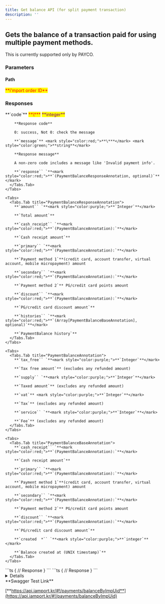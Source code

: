 ```yaml
---
title: Get balance API (for split payment transaction)
description: ''
---
```



## Gets the balance of a transaction paid for using multiple payment methods.

<Swagger method="get" path="/payments/{imp_uid}/balance" baseUrl="https://api.iamport.kr" summary="Gets the balance of a transaction paid for using multiple payment methods.">
  <SwaggerDescription>
    This is currently supported only by PAYCO.
  </SwaggerDescription>

  ### Parameters

  #### Path

  <SwaggerParameter name="imp_uid" type="String" required="true">
    <mark style="color:red;">
      **i'mport order ID**
    </mark>
  </SwaggerParameter>

  ### Responses

  <SwaggerResponse status="200: OK" description="Success">
    <Tabs>
      <Tabs.Tab title="PaymentBalanceResponse">
        **`code`** <mark style="color:red;">**\***</mark> <mark style="color:purple;">**integer**</mark>

        **Response code**

        0: success, Not 0: check the message

        **`message`** <mark style="color:red;">**\***</mark> <mark style="color:green;">**string**</mark>

        **Response message**

        A non-zero code includes a message like 'Invalid payment info'.

        **`response`` `**<mark style="color:red;">**`(PaymentBalanceResponseAnnotation, optional)`**</mark>
      </Tabs.Tab>
    </Tabs>

    <Tabs>
      <Tabs.Tab title="PaymentBalanceResponseAnnotation">
        **`amount`` `**<mark style="color:purple;">**`Integer`**</mark>

        **`Total amount`**

        **`cash_receipt`` `**<mark style="color:red;">**`(PaymentBalanceAnnotation):`**</mark>

        **`Cash receipt amount`**

        **`primary`` `**<mark style="color:red;">**`(PaymentBalanceAnnotation):`**</mark>

        **`Payment method 1`**(credit card, account transfer, virtual account, mobile micropayment) amount

        **`secondary`` `**<mark style="color:red;">**`(PaymentBalanceAnnotation):`**</mark>

        **`Payment method 2`** PG/credit card points amount

        **`discount`` `**<mark style="color:red;">**`(PaymentBalanceAnnotation):`**</mark>

        **`PG/credit card discount amount`**

        **`histories`` `**<mark style="color:red;">**`(Array[PaymentBalanceBaseAnnotation], optional)`**</mark>

        **`PaymentBalance history`**
      </Tabs.Tab>
    </Tabs>

    <Tabs>
      <Tabs.Tab title="PaymentBalanceAnnotation">
        **`tax_free`` `**<mark style="color:purple;">**`Integer`**</mark>

        **`Tax free amount`** (excludes any refunded amount)

        **`supply`` `**<mark style="color:purple;">**`Integer`**</mark>

        **`Taxed amount`** (excludes any refunded amount)

        **`vat`** <mark style="color:purple;">**`Integer`**</mark>

        **`Tax`** (excludes any refunded amount)

        **`service`` `**<mark style="color:purple;">**`Integer`**</mark>

        **`Fee`** (excludes any refunded amount)
      </Tabs.Tab>
    </Tabs>

    <Tabs>
      <Tabs.Tab title="PaymentBalanceBaseAnnotation">
        **`cash_receipt`` `**<mark style="color:red;">**`(PaymentBalanceAnnotation):`**</mark>

        **`Cash receipt amount`**

        **`primary`` `**<mark style="color:red;">**`(PaymentBalanceAnnotation):`**</mark>

        **`Payment method 1`**(credit card, account transfer, virtual account, mobile micropayment) amount

        **`secondary`` `**<mark style="color:red;">**`(PaymentBalanceAnnotation):`**</mark>

        **`Payment method 2`** PG/credit card points amount

        **`discount`` `**<mark style="color:red;">**`(PaymentBalanceAnnotation):`**</mark>

        **`PG/credit card discount amount`**

        **`created  *`` `**<mark style="color:purple;">**`integer`**</mark>

        **`Balance created at (UNIX timestamp)`**
      </Tabs.Tab>
    </Tabs>
  </SwaggerResponse>

  <SwaggerResponse status="401: Unauthorized" description="Missing or invalid access token">
    ```ts
    {
      // Response
    }
    ```
  </SwaggerResponse>

  <SwaggerResponse status="404: Not Found" description="Invalid imp_uid">
    ```ts
    {
      // Response
    }
    ```
  </SwaggerResponse>
</Swagger>

<Details>
  <Details.Summary>Response Model Schema</Details.Summary>

  <Details.Content>
    ```json
    {
      "code": 0,
      "message": "string",
      "response": {
        "amount": 0,
        "cash_receipt": {
          "tax_free": 0,
          "supply": 0,
          "vat": 0,
          "service": 0
        },
        "primary": {
          "tax_free": 0,
          "supply": 0,
          "vat": 0,
          "service": 0
        },
        "secondary": {
          "tax_free": 0,
          "supply": 0,
          "vat": 0,
          "service": 0
        },
        "discount": {
          "tax_free": 0,
          "supply": 0,
          "vat": 0,
          "service": 0
        },
        "histories": [
          {
            "cash_receipt": {
              "tax_free": 0,
              "supply": 0,
              "vat": 0,
              "service": 0
            },
            "primary": {
              "tax_free": 0,
              "supply": 0,
              "vat": 0,
              "service": 0
            },
            "secondary": {
              "tax_free": 0,
              "supply": 0,
              "vat": 0,
              "service": 0
            },
            "discount": {
              "tax_free": 0,
              "supply": 0,
              "vat": 0,
              "service": 0
            },
            "created": 0
          }
        ]
      }
    }
    ```
  </Details.Content>
</Details>

<Hint style="success">
  **Swagger Test Link**

  [**https://api.iamport.kr/#!/payments/balanceByImpUid**](https://api.iamport.kr/#!/payments/balanceByImpUid)
</Hint>
